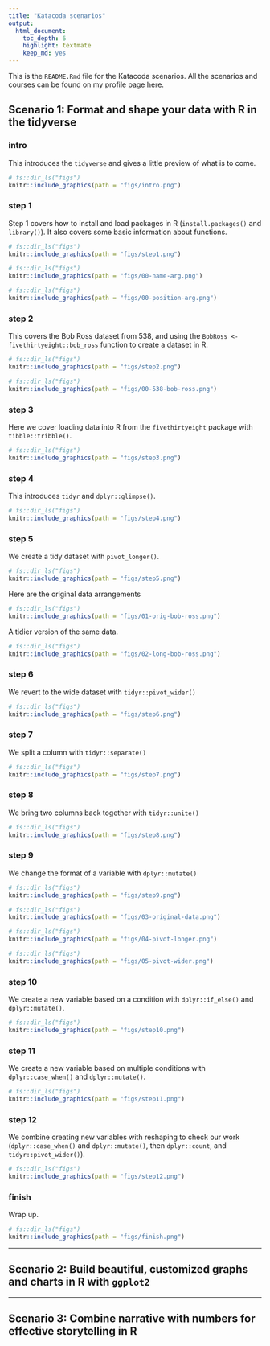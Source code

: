 ```yaml
---
title: "Katacoda scenarios"
output: 
  html_document: 
    toc_depth: 6
    highlight: textmate
    keep_md: yes
---
```


This is the `README.Rmd` file for the Katacoda scenarios. All the scenarios and courses can be found on my profile page [here](https://katacoda.com/mjfrigaard).


## Scenario 1: Format and shape your data with R in the tidyverse

### intro 

This introduces the `tidyverse` and gives a little preview of what is to come. 

```r
# fs::dir_ls("figs")
knitr::include_graphics(path = "figs/intro.png")
```

### step 1

Step 1 covers how to install and load packages in R (`install.packages()` and `library()`). It also covers some basic information about functions.

```r
# fs::dir_ls("figs")
knitr::include_graphics(path = "figs/step1.png")
```

```r
# fs::dir_ls("figs")
knitr::include_graphics(path = "figs/00-name-arg.png")
```

```r
# fs::dir_ls("figs")
knitr::include_graphics(path = "figs/00-position-arg.png")
```

### step 2

This covers the Bob Ross dataset from 538, and using the `BobRoss <- fivethirtyeight::bob_ross` function to create a dataset in R. 

```r
# fs::dir_ls("figs")
knitr::include_graphics(path = "figs/step2.png")
```

```r
# fs::dir_ls("figs")
knitr::include_graphics(path = "figs/00-538-bob-ross.png")
```


### step 3

Here we cover loading data into R from the `fivethirtyeight` package with `tibble::tribble()`.

```r
# fs::dir_ls("figs")
knitr::include_graphics(path = "figs/step3.png")
```

### step 4

This introduces `tidyr` and `dplyr::glimpse()`. 

```r
# fs::dir_ls("figs")
knitr::include_graphics(path = "figs/step4.png")
```

### step 5

We create a tidy dataset with `pivot_longer()`.

```r
# fs::dir_ls("figs")
knitr::include_graphics(path = "figs/step5.png")
```

Here are the original data arrangements 

```r
# fs::dir_ls("figs")
knitr::include_graphics(path = "figs/01-orig-bob-ross.png")
```

A tidier version of the same data.

```r
# fs::dir_ls("figs")
knitr::include_graphics(path = "figs/02-long-bob-ross.png")
```

### step 6

We revert to the wide dataset with `tidyr::pivot_wider()`

```r
# fs::dir_ls("figs")
knitr::include_graphics(path = "figs/step6.png")
```

### step 7

We split a column with `tidyr::separate()`

```r
# fs::dir_ls("figs")
knitr::include_graphics(path = "figs/step7.png")
```


### step 8

We bring two columns back together with `tidyr::unite()`

```r
# fs::dir_ls("figs")
knitr::include_graphics(path = "figs/step8.png")
```

### step 9

We change the format of a variable with `dplyr::mutate()`

```r
# fs::dir_ls("figs")
knitr::include_graphics(path = "figs/step9.png")
```

```r
# fs::dir_ls("figs")
knitr::include_graphics(path = "figs/03-original-data.png")
```

```r
# fs::dir_ls("figs")
knitr::include_graphics(path = "figs/04-pivot-longer.png")
```

```r
# fs::dir_ls("figs")
knitr::include_graphics(path = "figs/05-pivot-wider.png")
```

### step 10

We create a new variable based on a condition with `dplyr::if_else()` and `dplyr::mutate()`.

```r
# fs::dir_ls("figs")
knitr::include_graphics(path = "figs/step10.png")
```

### step 11

We create a new variable based on multiple conditions with `dplyr::case_when()` and `dplyr::mutate()`. 

```r
# fs::dir_ls("figs")
knitr::include_graphics(path = "figs/step11.png")
```

### step 12

We combine creating new variables with reshaping to check our work (`dplyr::case_when()` and `dplyr::mutate()`, then `dplyr::count`, and `tidyr::pivot_wider()`).

```r
# fs::dir_ls("figs")
knitr::include_graphics(path = "figs/step12.png")
```

### finish

Wrap up. 

```r
# fs::dir_ls("figs")
knitr::include_graphics(path = "figs/finish.png")
```

***

## Scenario 2: Build beautiful, customized graphs and charts in R with `ggplot2`




***

## Scenario 3: Combine narrative with numbers for effective storytelling in R


